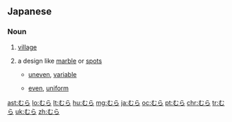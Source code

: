 ==Japanese==

===Noun===
{{ja-noun|h|rom=mura}}

# {{ja-def|村}} [[village]]
# {{ja-def|斑}} a design like [[marble]] or [[spot]]s
#* {{ja-def|むらのある}} [[uneven]], [[variable]]
#* {{ja-def|むらのない}} [[even]], [[uniform]]

[[ast:むら]]
[[lo:むら]]
[[lt:むら]]
[[hu:むら]]
[[mg:むら]]
[[ja:むら]]
[[oc:むら]]
[[pt:むら]]
[[chr:むら]]
[[tr:むら]]
[[uk:むら]]
[[zh:むら]]